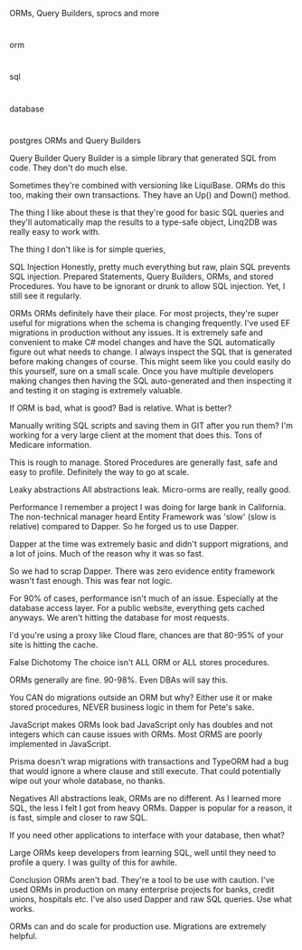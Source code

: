 ORMs, Query Builders, sprocs and more

#

orm

#

sql

#

database

#

postgres
ORMs and Query Builders

Query Builder
Query Builder is a simple library that generated SQL from code. They don't do much else.

Sometimes they're combined with versioning like LiquiBase. ORMs do this too, making their own transactions. They have an Up() and Down() method.

The thing I like about these is that they're good for basic SQL queries and they'll automatically map the results to a type-safe object, Linq2DB was really easy to work with.

The thing I don't like is for simple queries,

SQL Injection
Honestly, pretty much everything but raw, plain SQL prevents SQL injection. Prepared Statements, Query Builders, ORMs, and stored Procedures. You have to be ignorant or drunk to allow SQL injection. Yet, I still see it regularly.

ORMs
ORMs definitely have their place. For most projects, they're super useful for migrations when the schema is changing frequently. I've used EF migrations in production without any issues. It is extremely safe and convenient to make C# model changes and have the SQL automatically figure out what needs to change. I always inspect the SQL that is generated before making changes of course. This might seem like you could easily do this yourself, sure on a small scale. Once you have multiple developers making changes then having the SQL auto-generated and then inspecting it and testing it on staging is extremely valuable.

If ORM is bad, what is good?
Bad is relative. What is better?

Manually writing SQL scripts and saving them in GIT after you run them?
I'm working for a very large client at the moment that does this. Tons of Medicare information.

This is rough to manage. Stored Procedures are generally fast, safe and easy to profile. Definitely the way to go at scale.

Leaky abstractions
All abstractions leak. Micro-orms are really, really good.

Performance
I remember a project I was doing for large bank in California. The non-technical manager heard Entity Framework was 'slow' (slow is relative) compared to Dapper. So he forged us to use Dapper.

Dapper at the time was extremely basic and didn't support migrations, and a lot of joins. Much of the reason why it was so fast.

So we had to scrap Dapper. There was zero evidence entity framework wasn't fast enough. This was fear not logic.

For 90% of cases, performance isn't much of an issue. Especially at the database access layer. For a public website, everything gets cached anyways. We aren't hitting the database for most requests.

I'd you're using a proxy like Cloud flare, chances are that 80-95% of your site is hitting the cache.

False Dichotomy
The choice isn't ALL ORM or ALL stores procedures.

ORMs generally are fine. 90-98%. Even DBAs will say this.

You CAN do migrations outside an ORM but why? Either use it or make stored procedures, NEVER business logic in them for Pete's sake.

JavaScript makes ORMs look bad
JavaScript only has doubles and not integers which can cause issues with ORMs. Most ORMS are poorly implemented in JavaScript.

Prisma doesn't wrap migrations with transactions and TypeORM had a bug that would ignore a where clause and still execute. That could potentially wipe out your whole database, no thanks.

Negatives
All abstractions leak, ORMs are no different. As I learned more SQL, the less I felt I got from heavy ORMs. Dapper is popular for a reason, it is fast, simple and closer to raw SQL.

If you need other applications to interface with your database, then what?

Large ORMs keep developers from learning SQL, well until they need to profile a query. I was guilty of this for awhile.

Conclusion
ORMs aren't bad. They're a tool to be use with caution. I've used ORMs in production on many enterprise projects for banks, credit unions, hospitals etc. I've also used Dapper and raw SQL queries. Use what works.

ORMs can and do scale for production use. Migrations are extremely helpful.
